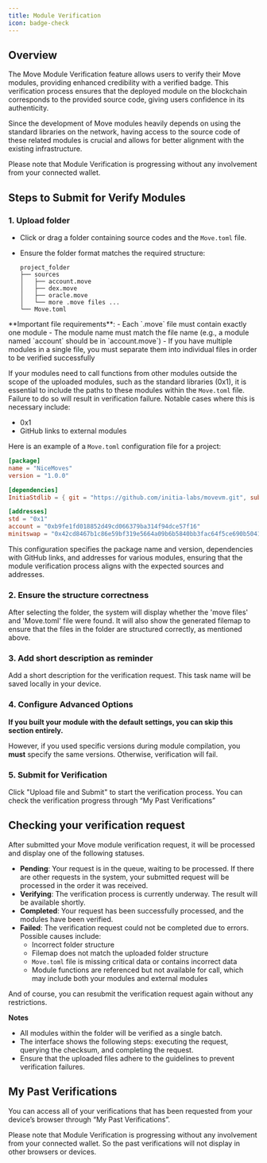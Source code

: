 ```yaml
---
title: Module Verification
icon: badge-check
---
```


## Overview

The Move Module Verification feature allows users to verify their Move modules, providing enhanced credibility with a verified badge. This verification process ensures that the deployed module on the blockchain corresponds to the provided source code, giving users confidence in its authenticity.

Since the development of Move modules heavily depends on using the standard libraries on the network, having access to the source code of these related modules is crucial and allows for better alignment with the existing infrastructure.

Please note that Module Verification is progressing without any involvement from your connected wallet.

## Steps to Submit for Verify Modules

### 1. Upload folder

- Click or drag a folder containing source codes and the `Move.toml` file.
- Ensure the folder format matches the required structure:
    
    ```arduino
    project_folder
    ├── sources
    │   ├── account.move
    │   ├── dex.move
    │   ├── oracle.move
    │   └── more .move files ...
    └── Move.toml
    ```

<Note>
**Important file requirements**:
- Each `.move` file must contain exactly one module
- The module name must match the file name (e.g., a module named `account` should be in `account.move`)
- If you have multiple modules in a single file, you must separate them into individual files in order to be verified successfully
</Note>

If your modules need to call functions from other modules outside the scope of the uploaded modules, such as the standard libraries (0x1), it is essential to include the paths to these modules within the `Move.toml` file. Failure to do so will result in verification failure. Notable cases where this is necessary include:

- 0x1
- GitHub links to external modules

Here is an example of a `Move.toml` configuration file for a project:

```toml
[package]
name = "NiceMoves"
version = "1.0.0"

[dependencies]
InitiaStdlib = { git = "https://github.com/initia-labs/movevm.git", subdir = "precompile/modules/initia_stdlib", rev = "9afe29f1040f488e087d67bdc1befb6592b5d4b7" }

[addresses]
std = "0x1"
account = "0xb9fe1fd018852d49cd066379ba314f94dce57f16"
minitswap = "0x42cd8467b1c86e59bf319e5664a09b6b5840bb3fac64f5ce690b5041c530565a"
```

This configuration specifies the package name and version, dependencies with GitHub links, and addresses for various modules, ensuring that the module verification process aligns with the expected sources and addresses.

### 2. Ensure the structure correctness

After selecting the folder, the system will display whether the 'move files' and 'Move.toml' file were found. It will also show the generated filemap to ensure that the files in the folder are structured correctly, as mentioned above. 

### 3. Add short description as reminder

Add a short description for the verification request. This task name will be saved locally in your device.

### 4. Configure Advanced Options

**If you built your module with the default settings, you can skip this section entirely.**

However, if you used specific versions during module compilation, you **must** specify the same versions. Otherwise, verification will fail.

### 5. Submit for Verification

Click "Upload file and Submit" to start the verification process. You can check the verification progress through “My Past Verifications”

## Checking your verification request

After submitted your Move module verification request, it will be processed and display one of the following statuses.

- **Pending**: Your request is in the queue, waiting to be processed. If there are other requests in the system, your submitted request will be processed in the order it was received.
- **Verifying**: The verification process is currently underway. The result will be available shortly.
- **Completed**: Your request has been successfully processed, and the modules have been verified.
- **Failed**: The verification request could not be completed due to errors. Possible causes include:
    - Incorrect folder structure
    - Filemap does not match the uploaded folder structure
    - `Move.toml` file is missing critical data or contains incorrect data
    - Module functions are referenced but not available for call, which may include both your modules and external modules

And of course, you can resubmit the verification request again without any restrictions.

**Notes**

- All modules within the folder will be verified as a single batch.
- The interface shows the following steps: executing the request, querying the checksum, and completing the request.
- Ensure that the uploaded files adhere to the guidelines to prevent verification failures.

## My Past Verifications

You can access all of your verifications that has been requested from your device’s browser through “My Past Verifications”. 

Please note that Module Verification is progressing without any involvement from your connected wallet. So the past verifications will not display in other browsers or devices.
